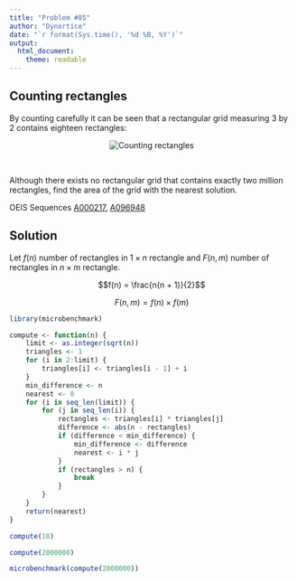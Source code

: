 ```yaml
---
title: "Problem #85"
author: "Dynortice"
date: "`r format(Sys.time(), '%d %B, %Y')`"
output:
  html_document:
    theme: readable
---
```


## Counting rectangles

By counting carefully it can be seen that a rectangular grid measuring $3$ by $2$ contains eighteen rectangles:

<center><img src = 'https://projecteuler.net/project/images/p085.png' title = 'Counting rectangles'></center><br/>

Although there exists no rectangular grid that contains exactly two million rectangles, find the area of the grid with the nearest solution.

OEIS Sequences [A000217](https://oeis.org/A000217), [A096948](https://oeis.org/A096948)

## Solution

Let $f(n)$ number of rectangles in $1 \times n$ rectangle and $F(n, m)$ number of rectangles in $n \times m$ rectangle.

$$f(n) = \frac{n(n + 1)}{2}$$

$$F(n, m) = f(n) \times f(m)$$
```r
library(microbenchmark)
```

```r
compute <- function(n) {
    limit <- as.integer(sqrt(n))
    triangles <- 1
    for (i in 2:limit) {
        triangles[i] <- triangles[i - 1] + i
    }
    min_difference <- n
    nearest <- 0
    for (i in seq_len(limit)) {
        for (j in seq_len(i)) {
            rectangles <- triangles[i] * triangles[j]
            difference <- abs(n - rectangles)
            if (difference < min_difference) {
                min_difference <- difference
                nearest <- i * j
            }
            if (rectangles > n) {
                break
            }
        }
    }
    return(nearest)
}
```

```r
compute(18)
```
```r
compute(2000000)
```

```r
microbenchmark(compute(2000000))
```